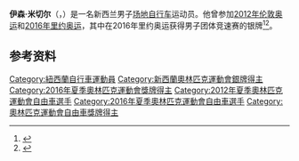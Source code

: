 '''伊森·米切尔'''（{{lang-en|Ethan Mitchell}}，{{bd|1991年|2月19日}}）是一名新西兰男子[[场地自行车|场地自行车]]运动员。他曾参加[[2012年夏季奥林匹克运动会|2012年伦敦奥运]]和[[2016年夏季奥林匹克运动会|2016年里约奥运]]，其中在2016年里约奥运获得男子团体竞速赛的银牌<ref>{{cite web|title=Ethan Mitchell|url=http://www.london2012.com/athlete/mitchell-ethan-1125619/|archiveurl=https://web.archive.org/web/20130427070341/http://www.london2012.com/athlete/mitchell-ethan-1125619/|archivedate=2013-04-27|accessdate=2012-09-06|work=London 2012|dead-url=no}}</ref><ref>{{cite web | url=http://www.bbc.co.uk/sport/olympics/36687046 | title=Rio Olympics 2016: Great Britain win third straight team sprint gold | publisher=[[BBC体育|BBC Sport]] | date=2016-08-11 | accessdate=2016-08-14 | archiveurl=https://web.archive.org/web/20160812005813/http://www.bbc.com/sport/olympics/36687046 | archivedate=2016-08-12 | dead-url=no }}</ref>。

==参考资料==
{{reflist}}

{{Oceania-sport-bio-stub}}
{{DEFAULTSORT:Mitchell, Ethan}}
[[Category:紐西蘭自行車運動員|Category:紐西蘭自行車運動員]]
[[Category:新西蘭奧林匹克運動會銀牌得主|Category:新西蘭奧林匹克運動會銀牌得主]]
[[Category:2016年夏季奧林匹克運動會獎牌得主|Category:2016年夏季奧林匹克運動會獎牌得主]]
[[Category:2012年夏季奧林匹克運動會自由車選手|Category:2012年夏季奧林匹克運動會自由車選手]]
[[Category:2016年夏季奧林匹克運動會自由車選手|Category:2016年夏季奧林匹克運動會自由車選手]]
[[Category:奧林匹克運動會自由車獎牌得主|Category:奧林匹克運動會自由車獎牌得主]]